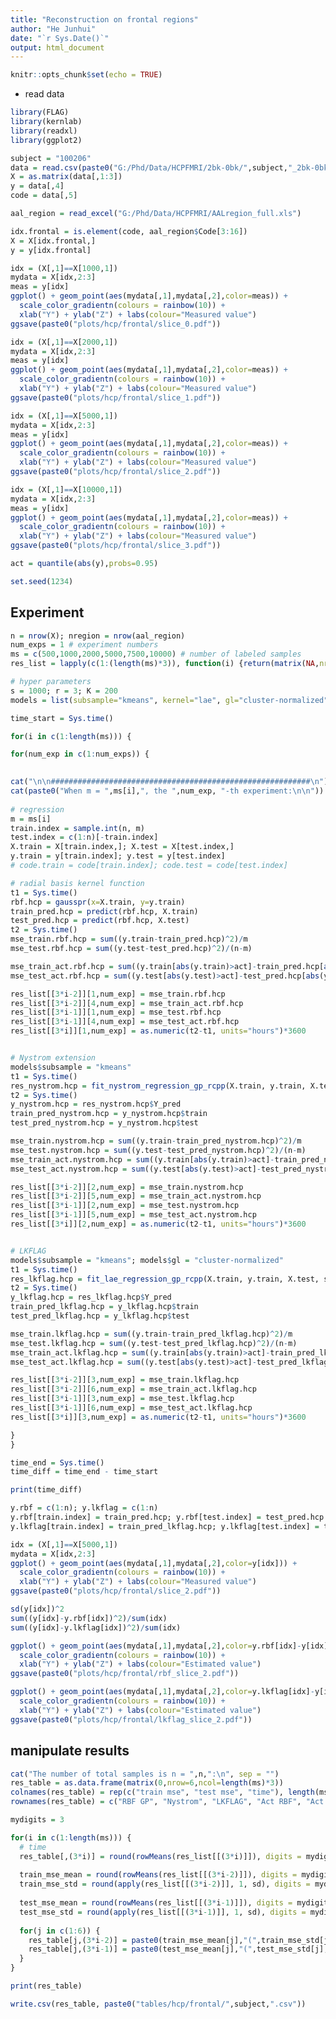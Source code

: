 ```yaml
---
title: "Reconstruction on frontal regions"
author: "He Junhui"
date: "`r Sys.Date()`"
output: html_document
---
```


```r
knitr::opts_chunk$set(echo = TRUE)
```

+ read data 

```r
library(FLAG)
library(kernlab)
library(readxl)
library(ggplot2)
```

```r
subject = "100206"
data = read.csv(paste0("G:/Phd/Data/HCPFMRI/2bk-0bk/",subject,"_2bk-0bk.csv"))
X = as.matrix(data[,1:3])
y = data[,4]
code = data[,5]
```

```r
aal_region = read_excel("G:/Phd/Data/HCPFMRI/AALregion_full.xls")
```

```r
idx.frontal = is.element(code, aal_region$Code[3:16])
X = X[idx.frontal,]
y = y[idx.frontal]
```


```r
idx = (X[,1]==X[1000,1])
mydata = X[idx,2:3]
meas = y[idx]
ggplot() + geom_point(aes(mydata[,1],mydata[,2],color=meas)) +
  scale_color_gradientn(colours = rainbow(10)) +
  xlab("Y") + ylab("Z") + labs(colour="Measured value")
ggsave(paste0("plots/hcp/frontal/slice_0.pdf"))
```

```r
idx = (X[,1]==X[2000,1])
mydata = X[idx,2:3]
meas = y[idx]
ggplot() + geom_point(aes(mydata[,1],mydata[,2],color=meas)) +
  scale_color_gradientn(colours = rainbow(10)) +
  xlab("Y") + ylab("Z") + labs(colour="Measured value")
ggsave(paste0("plots/hcp/frontal/slice_1.pdf"))
```

```r
idx = (X[,1]==X[5000,1])
mydata = X[idx,2:3]
meas = y[idx]
ggplot() + geom_point(aes(mydata[,1],mydata[,2],color=meas)) +
  scale_color_gradientn(colours = rainbow(10)) +
  xlab("Y") + ylab("Z") + labs(colour="Measured value")
ggsave(paste0("plots/hcp/frontal/slice_2.pdf"))
```

```r
idx = (X[,1]==X[10000,1])
mydata = X[idx,2:3]
meas = y[idx]
ggplot() + geom_point(aes(mydata[,1],mydata[,2],color=meas)) +
  scale_color_gradientn(colours = rainbow(10)) +
  xlab("Y") + ylab("Z") + labs(colour="Measured value")
ggsave(paste0("plots/hcp/frontal/slice_3.pdf"))
```

```r
act = quantile(abs(y),probs=0.95)
```


```r
set.seed(1234)
```


## Experiment
```r
n = nrow(X); nregion = nrow(aal_region)
num_exps = 1 # experiment numbers
ms = c(500,1000,2000,5000,7500,10000) # number of labeled samples
res_list = lapply(c(1:(length(ms)*3)), function(i) {return(matrix(NA,nrow=6,ncol=num_exps))})
```

```r
# hyper parameters
s = 1000; r = 3; K = 200
models = list(subsample="kmeans", kernel="lae", gl="cluster-normalized", root=TRUE)
```

```r
time_start = Sys.time()

for(i in c(1:length(ms))) {

for(num_exp in c(1:num_exps)) {
  

cat("\n\n##########################################################\n")  
cat(paste0("When m = ",ms[i],", the ",num_exp, "-th experiment:\n\n"))
  
# regression
m = ms[i]
train.index = sample.int(n, m)
test.index = c(1:n)[-train.index]
X.train = X[train.index,]; X.test = X[test.index,]
y.train = y[train.index]; y.test = y[test.index]
# code.train = code[train.index]; code.test = code[test.index]

# radial basis kernel function
t1 = Sys.time()
rbf.hcp = gausspr(x=X.train, y=y.train)
train_pred.hcp = predict(rbf.hcp, X.train)
test_pred.hcp = predict(rbf.hcp, X.test)
t2 = Sys.time()
mse_train.rbf.hcp = sum((y.train-train_pred.hcp)^2)/m
mse_test.rbf.hcp = sum((y.test-test_pred.hcp)^2)/(n-m)

mse_train_act.rbf.hcp = sum((y.train[abs(y.train)>act]-train_pred.hcp[abs(y.train)>act])^2)/sum(abs(y.train)>act)
mse_test_act.rbf.hcp = sum((y.test[abs(y.test)>act]-test_pred.hcp[abs(y.test)>act])^2)/sum(abs(y.test)>act)

res_list[[3*i-2]][1,num_exp] = mse_train.rbf.hcp
res_list[[3*i-2]][4,num_exp] = mse_train_act.rbf.hcp
res_list[[3*i-1]][1,num_exp] = mse_test.rbf.hcp
res_list[[3*i-1]][4,num_exp] = mse_test_act.rbf.hcp
res_list[[3*i]][1,num_exp] = as.numeric(t2-t1, units="hours")*3600


# Nystrom extension
models$subsample = "kmeans"
t1 = Sys.time()
res_nystrom.hcp = fit_nystrom_regression_gp_rcpp(X.train, y.train, X.test, s, K, models = models, noise = "same")
t2 = Sys.time()
y_nystrom.hcp = res_nystrom.hcp$Y_pred
train_pred_nystrom.hcp = y_nystrom.hcp$train
test_pred_nystrom.hcp = y_nystrom.hcp$test

mse_train.nystrom.hcp = sum((y.train-train_pred_nystrom.hcp)^2)/m
mse_test.nystrom.hcp = sum((y.test-test_pred_nystrom.hcp)^2)/(n-m)
mse_train_act.nystrom.hcp = sum((y.train[abs(y.train)>act]-train_pred_nystrom.hcp[abs(y.train)>act])^2)/sum(abs(y.train)>act)
mse_test_act.nystrom.hcp = sum((y.test[abs(y.test)>act]-test_pred_nystrom.hcp[abs(y.test)>act])^2)/sum(abs(y.test)>act)

res_list[[3*i-2]][2,num_exp] = mse_train.nystrom.hcp
res_list[[3*i-2]][5,num_exp] = mse_train_act.nystrom.hcp
res_list[[3*i-1]][2,num_exp] = mse_test.nystrom.hcp
res_list[[3*i-1]][5,num_exp] = mse_test_act.nystrom.hcp
res_list[[3*i]][2,num_exp] = as.numeric(t2-t1, units="hours")*3600


# LKFLAG
models$subsample = "kmeans"; models$gl = "cluster-normalized"
t1 = Sys.time()
res_lkflag.hcp = fit_lae_regression_gp_rcpp(X.train, y.train, X.test, s, r, K, models = models, noise = "same")
t2 = Sys.time()
y_lkflag.hcp = res_lkflag.hcp$Y_pred
train_pred_lkflag.hcp = y_lkflag.hcp$train
test_pred_lkflag.hcp = y_lkflag.hcp$test

mse_train.lkflag.hcp = sum((y.train-train_pred_lkflag.hcp)^2)/m
mse_test.lkflag.hcp = sum((y.test-test_pred_lkflag.hcp)^2)/(n-m)
mse_train_act.lkflag.hcp = sum((y.train[abs(y.train)>act]-train_pred_lkflag.hcp[abs(y.train)>act])^2)/sum(abs(y.train)>act)
mse_test_act.lkflag.hcp = sum((y.test[abs(y.test)>act]-test_pred_lkflag.hcp[abs(y.test)>act])^2)/sum(abs(y.test)>act)

res_list[[3*i-2]][3,num_exp] = mse_train.lkflag.hcp
res_list[[3*i-2]][6,num_exp] = mse_train_act.lkflag.hcp
res_list[[3*i-1]][3,num_exp] = mse_test.lkflag.hcp
res_list[[3*i-1]][6,num_exp] = mse_test_act.lkflag.hcp
res_list[[3*i]][3,num_exp] = as.numeric(t2-t1, units="hours")*3600

}
}

time_end = Sys.time()
time_diff = time_end - time_start
```

```r
print(time_diff)
```

```r
y.rbf = c(1:n); y.lkflag = c(1:n)
y.rbf[train.index] = train_pred.hcp; y.rbf[test.index] = test_pred.hcp
y.lkflag[train.index] = train_pred_lkflag.hcp; y.lkflag[test.index] = test_pred_lkflag.hcp
```

```r
idx = (X[,1]==X[5000,1])
mydata = X[idx,2:3]
ggplot() + geom_point(aes(mydata[,1],mydata[,2],color=y[idx])) +
  scale_color_gradientn(colours = rainbow(10)) +
  xlab("Y") + ylab("Z") + labs(colour="Measured value")
ggsave(paste0("plots/hcp/frontal/slice_2.pdf"))
```

```r
sd(y[idx])^2
sum((y[idx]-y.rbf[idx])^2)/sum(idx)
sum((y[idx]-y.lkflag[idx])^2)/sum(idx)
```

```r
ggplot() + geom_point(aes(mydata[,1],mydata[,2],color=y.rbf[idx]-y[idx])) +
  scale_color_gradientn(colours = rainbow(10)) +
  xlab("Y") + ylab("Z") + labs(colour="Estimated value")
ggsave(paste0("plots/hcp/frontal/rbf_slice_2.pdf"))
```

```r
ggplot() + geom_point(aes(mydata[,1],mydata[,2],color=y.lkflag[idx]-y[idx])) +
  scale_color_gradientn(colours = rainbow(10)) +
  xlab("Y") + ylab("Z") + labs(colour="Estimated value")
ggsave(paste0("plots/hcp/frontal/lkflag_slice_2.pdf"))
```


## manipulate results
```r
cat("The number of total samples is n = ",n,":\n", sep = "")
res_table = as.data.frame(matrix(0,nrow=6,ncol=length(ms)*3))
colnames(res_table) = rep(c("train mse", "test mse", "time"), length(ms))
rownames(res_table) = c("RBF GP", "Nystrom", "LKFLAG", "Act RBF", "Act Nystrom", "Act LK")

mydigits = 3

for(i in c(1:length(ms))) {
  # time
  res_table[,(3*i)] = round(rowMeans(res_list[[(3*i)]]), digits = mydigits)
  
  train_mse_mean = round(rowMeans(res_list[[(3*i-2)]]), digits = mydigits)
  train_mse_std = round(apply(res_list[[(3*i-2)]], 1, sd), digits = mydigits)
  
  test_mse_mean = round(rowMeans(res_list[[(3*i-1)]]), digits = mydigits)
  test_mse_std = round(apply(res_list[[(3*i-1)]], 1, sd), digits = mydigits)
  
  for(j in c(1:6)) {
    res_table[j,(3*i-2)] = paste0(train_mse_mean[j],"(",train_mse_std[j],")")
    res_table[j,(3*i-1)] = paste0(test_mse_mean[j],"(",test_mse_std[j],")")
  }
}

print(res_table)

```

```r
write.csv(res_table, paste0("tables/hcp/frontal/",subject,".csv"))
```


